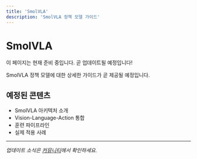 ```yaml
---
title: 'SmolVLA'
description: 'SmolVLA 정책 모델 가이드'
---
```



# SmolVLA

<Callout type="info" title="준비 중">
  이 페이지는 현재 준비 중입니다. 곧 업데이트될 예정입니다!
</Callout>

SmolVLA 정책 모델에 대한 상세한 가이드가 곧 제공될 예정입니다.

## 예정된 콘텐츠

- SmolVLA 아키텍처 소개
- Vision-Language-Action 통합
- 훈련 파이프라인
- 실제 적용 사례

---

*업데이트 소식은 [커뮤니티](/community/board)에서 확인하세요.*